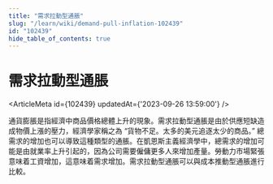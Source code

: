 ```yaml
---
title: "需求拉動型通脹"
slug: "/learn/wiki/demand-pull-inflation-102439"
id: "102439"
hide_table_of_contents: true
---
```



# 需求拉動型通脹

<ArticleMeta id={102439} updatedAt={'2023-09-26 13:59:00'} />
<div className='border-solid border-b border-t-0 my-4 border-[var(--ifm-color-gray-300)]' />

通貨膨脹是指經濟中商品價格總體上升的現象。需求拉動型通脹是由於供應短缺造成物價上漲的壓力，經濟學家稱之為 “貨物不足。太多的美元追逐太少的商品。” 總需求的增加也可以導致這種類型的通脹。在凱恩斯主義經濟學中，總需求的增加可能是由就業率上升引起的，因為公司需要僱傭更多人來增加產量。勞動力市場緊張意味着工資增加，這意味着需求增加。需求拉動型通脹可以與成本推動型通脹進行比較。
